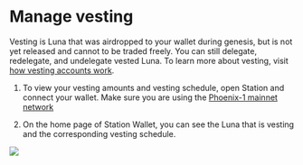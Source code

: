 # Manage vesting

Vesting is Luna that was airdropped to your wallet during genesis, but is not yet released and cannot to be traded freely. You can still delegate, redelegate, and undelegate vested Luna. To learn more about vesting, visit [how vesting accounts work](../../develop/vesting.mdx).

1. To view your vesting amounts and vesting schedule, open Station and connect your wallet. Make sure you are using the [Phoenix-1 mainnet network](./networks.mdx)

2. On the home page of Station Wallet, you can see the Luna that is vesting and the corresponding vesting schedule.

<img className="readme-img-md" src="/img/screens/vesting.png" />
